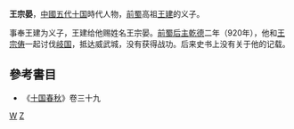 '''王宗晏'''，[[中國|中國]][[五代十国|五代十国]]時代人物，[[前蜀|前蜀]]高祖[[王建_(前蜀)|王建]]的义子。

事奉王建为义子，王建给他赐姓名王宗晏。[[前蜀后主|前蜀后主]][[乾德_(前蜀)|乾德]]二年（920年），他和[[王宗俦|王宗俦]]一起讨伐[[岐国|岐国]]，抵达威武城，没有获得战功。后来史书上没有关于他的记载。

==參考書目==
*《[[十国春秋|十国春秋]]》卷三十九
[[Category:前蜀官员|W]]
[[Category:王姓|Z]]